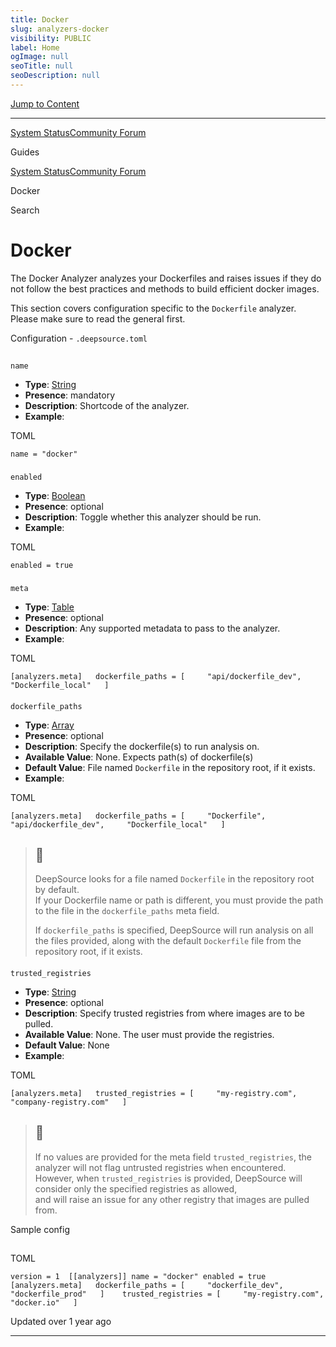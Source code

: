 ```yaml
---
title: Docker
slug: analyzers-docker
visibility: PUBLIC
label: Home
ogImage: null
seoTitle: null
seoDescription: null
---
```

[Jump to Content](#content)

* * *

[System Status](https://deepsourcestatus.com/)[Community Forum](https://discuss.deepsource.com/)

Guides

[System Status](https://deepsourcestatus.com/)[Community Forum](https://discuss.deepsource.com/)

Docker

Search

Docker
======

The Docker Analyzer analyzes your Dockerfiles and raises issues if they do not follow the best practices and methods to build efficient docker images.

This section covers configuration specific to the `Dockerfile` analyzer. Please make sure to read the general first.

Configuration - `.deepsource.toml`

[](#configuration---deepsourcetoml)
-------------------------------------------------------------------------

### 

`name`

[](#name)

*   **Type**: [String](https://toml.io/en/v1.0.0#string)
*   **Presence**: mandatory
*   **Description**: Shortcode of the analyzer.
*   **Example**:

TOML

`name = "docker"`

### 

`enabled`

[](#enabled)

*   **Type**: [Boolean](https://toml.io/en/v1.0.0#boolean)
*   **Presence**: optional
*   **Description**: Toggle whether this analyzer should be run.
*   **Example**:

TOML

`enabled = true`

### 

`meta`

[](#meta)

*   **Type**: [Table](https://toml.io/en/v1.0.0#table)
*   **Presence**: optional
*   **Description**: Any supported metadata to pass to the analyzer.
*   **Example**:

TOML

`[analyzers.meta]   dockerfile_paths = [     "api/dockerfile_dev",     "Dockerfile_local"   ]`

#### 

`dockerfile_paths`

[](#dockerfile_paths)

*   **Type**: [Array](https://toml.io/en/v1.0.0#array)
*   **Presence**: optional
*   **Description**: Specify the dockerfile(s) to run analysis on.
*   **Available Value**: None. Expects path(s) of dockerfile(s)
*   **Default Value**: File named `Dockerfile` in the repository root, if it exists.
*   **Example**:

TOML

`[analyzers.meta]   dockerfile_paths = [     "Dockerfile",     "api/dockerfile_dev",     "Dockerfile_local"   ]`

> 📘
> --
> 
> DeepSource looks for a file named `Dockerfile` in the repository root by default.  
> If your Dockerfile name or path is different, you must provide the path to the file in the `dockerfile_paths` meta field.
> 
> If `dockerfile_paths` is specified, DeepSource will run analysis on all the files provided, along with the default `Dockerfile` file from the repository root, if it exists.

#### 

`trusted_registries`

[](#trusted_registries)

*   **Type**: [String](https://toml.io/en/v1.0.0#string)
*   **Presence**: optional
*   **Description**: Specify trusted registries from where images are to be pulled.
*   **Available Value**: None. The user must provide the registries.
*   **Default Value**: None
*   **Example**:

TOML

`[analyzers.meta]   trusted_registries = [     "my-registry.com",     "company-registry.com"   ]`

> 📘
> --
> 
> If no values are provided for the meta field `trusted_registries`, the analyzer will not flag untrusted registries when encountered.  
> However, when `trusted_registries` is provided, DeepSource will consider only the specified registries as allowed,  
> and will raise an issue for any other registry that images are pulled from.

Sample config

[](#sample-config)
-----------------------------------

TOML

`version = 1  [[analyzers]] name = "docker" enabled = true    [analyzers.meta]   dockerfile_paths = [     "dockerfile_dev",     "dockerfile_prod"   ]    trusted_registries = [     "my-registry.com",     "docker.io"   ]`

Updated over 1 year ago

* * *
